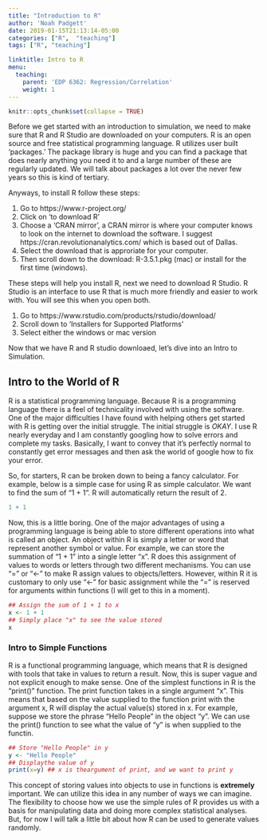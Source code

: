 ---
title: "Introduction to R"
author: 'Noah Padgett'
date: 2019-01-15T21:13:14-05:00
categories: ["R",  "teaching"]
tags: ["R", "teaching"]

linktitle: Intro to R
menu:
  teaching:
    parent: 'EDP 6362: Regression/Correlation'
    weight: 1
---

```{r setup, include=FALSE}
knitr::opts_chunk$set(collapse = TRUE)
```

Before we get started with an introduction to simulation, we need to make sure that R and R Studio are downloaded on your computers. 
R is an open source and free statistical programming language. 
R utilizes user built 'packages.'
The package library is huge and you can find a package that does nearly anything you need it to and a large number of these are regularly updated. 
We will talk about packages a lot over the never few years so this is kind of tertiary.

Anyways, to install R follow these steps:

1. Go to https://www.r-project.org/
2. Click on 'to download R'
3. Choose a 'CRAN mirror', a CRAN mirror is where your computer knows to look on the internet to download the software. I suggest https://cran.revolutionanalytics.com/ which is based out of Dallas. 
4. Select the download that is approriate for your computer.
5. Then scroll down to the download: R-3.5.1.pkg (mac) or install for the first time (windows).

These steps will help you install R, next we need to download R Studio. 
R Studio is an interface to use R that is much more friendly and easier to work with. 
You will see this when you open both.

1. Go to https://www.rstudio.com/products/rstudio/download/
2. Scroll down to 'Installers for Supported Platforms' 
3. Select either the windows or mac version

Now that we have R and R studio downloaed, let's dive into an Intro to Simulation.

## Intro to the World of R

R is a statistical programming language.
Because R is a programming language there is a feel of technicality involved with using the software.
One of the major difficulties I have found with helping others get started with R is getting over the initial struggle.
The initial struggle is *OKAY*.
I use R nearly everyday and I am constantly googling how to solve errors and complete my tasks. 
Basically, I want to convey that it's perfectly normal to constantly get error messages and then ask the world of google how to fix your error. 

So, for starters, R can be broken down to being a fancy calculator.
For example, below is a simple case for using R as simple calculator.
We want to find the sum of "1 + 1". 
R will automatically return the result of 2.

```{r}
1 + 1
```

Now, this is a little boring.
One of the major advantages of using a programming language is being able to store different operations into what is called an object.
An object within R is simply a letter or word that represent another symbol or value.
For example, we can store the summation of "1 + 1" into a single letter "x". 
R does this assignment of values to words or letters through two different mechanisms.
You can use "=" or "<-" to make R assign values to objects/letters. 
However, within R it is customary to only use "<-" for basic assignment while the "=" is reserved for arguments within functions (I will get to this in a moment).

```{r}
## Assign the sum of 1 + 1 to x
x <- 1 + 1
## Simply place "x" to see the value stored
x 
```

### Intro to Simple Functions

R is a functional programming language, which means that R is designed with tools that take in values to return a result.
Now, this is super vague and not explicit enough to make sense. 
One of the simplest functions in R is the "print()" function.
The print function takes in a single argument "x". 
This means that based on the value supplied to the function print with the argument x, R will display the actual value(s) stored in x. 
For example, suppose we store the phrase "Hello People" in the object "y".
We can use the print() function to see what the value of "y" is when supplied to the functin.

```{r}
## Store "Hello People" in y
y <- "Hello People"
## Displaythe value of y
print(x=y) ## x is theargument of print, and we want to print y
```
 
This concept of storing values into objects to use in functions is **extremely** important. 
We can utilize this idea in any number of ways we can imagine.
The flexibility to choose how we use the simple rules of R provides us with a basis for manipulating data and doing more complex statistical analyses.
But, for now I will talk a little bit about how R can be used to generate values randomly.
